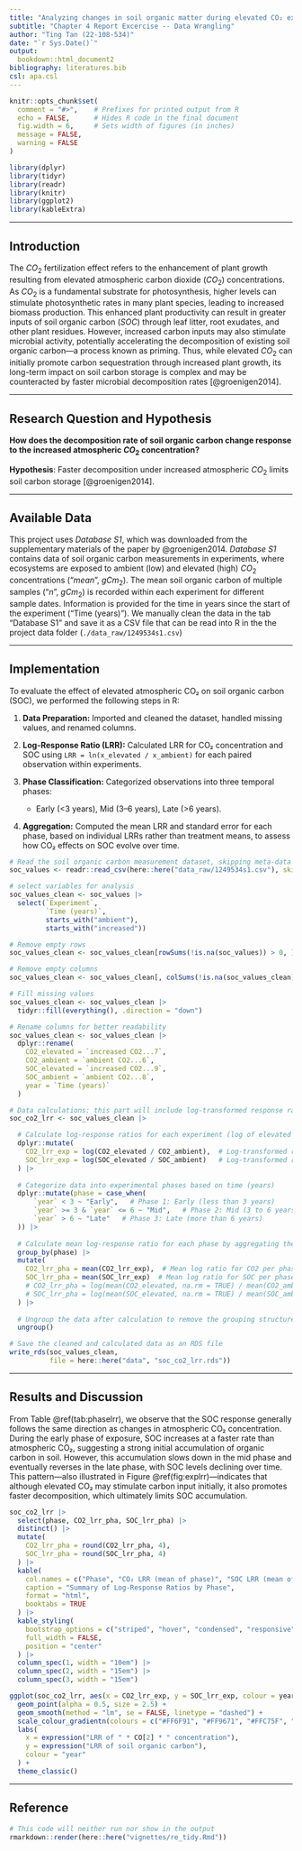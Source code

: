 ```yaml
---
title: "Analyzing changes in soil organic matter during elevated CO₂ experiments"
subtitle: "Chapter 4 Report Excercise -- Data Wrangling"
author: "Ting Tan (22-108-534)"
date: "`r Sys.Date()`"
output:
  bookdown::html_document2
bibliography: literatures.bib
csl: apa.csl
---
```


```r
knitr::opts_chunk$set(
  comment = "#>",    # Prefixes for printed output from R
  echo = FALSE,      # Hides R code in the final document
  fig.width = 6,     # Sets width of figures (in inches)
  message = FALSE,
  warning = FALSE
)

library(dplyr)
library(tidyr)
library(readr)
library(knitr)
library(ggplot2)
library(kableExtra)
```

---

## Introduction

The $CO_2$ fertilization effect refers to the enhancement of plant growth resulting from elevated atmospheric carbon dioxide ($CO_2$) concentrations. As $CO_2$ is a fundamental substrate for photosynthesis, higher levels can stimulate photosynthetic rates in many plant species, leading to increased biomass production. This enhanced plant productivity can result in greater inputs of soil organic carbon ($SOC$) through leaf litter, root exudates, and other plant residues. However, increased carbon inputs may also stimulate microbial activity, potentially accelerating the decomposition of existing soil organic carbon—a process known as priming. Thus, while elevated $CO_2$ can initially promote carbon sequestration through increased plant growth, its long-term impact on soil carbon storage is complex and may be counteracted by faster microbial decomposition rates [@groenigen2014].

---

## Research Question and Hypothesis

**How does the decomposition rate of soil organic carbon change response to the increased atmospheric $CO_2$ concentration?**

**Hypothesis**: Faster decomposition under increased atmospheric $CO_2$  limits soil carbon storage [@groenigen2014].

---

## Available Data

This project uses *Database S1*, which was downloaded from the supplementary materials of the paper by @groenigen2014. *Database S1* contains data of soil organic carbon measurements in experiments, where ecosystems  are exposed to ambient (low) and elevated (high) $CO_2$ concentrations ("$mean$", $g C m_2$). The mean soil organic carbon  of multiple samples (“$n$”, $g C m_2$) is recorded within each experiment for different sample dates. Information  is provided for the time in years since the start of the experiment (“Time (years)”). We manually clean the data in the tab “Database S1” and save it  as a CSV file that can be read into R in the the project data folder (`./data_raw/1249534s1.csv`)

---

## Implementation

To evaluate the effect of elevated atmospheric CO₂ on soil organic carbon (SOC), we performed the following steps in R:

1. **Data Preparation:** Imported and cleaned the dataset, handled missing values, and renamed columns.
2. **Log-Response Ratio (LRR):** Calculated LRR for CO₂ concentration and SOC using
   `LRR = ln(x_elevated / x_ambient)` for each paired observation within experiments.
3. **Phase Classification:** Categorized observations into three temporal phases:

   * Early (<3 years), Mid (3–6 years), Late (>6 years).
4. **Aggregation:** Computed the mean LRR and standard error for each phase, based on individual LRRs rather than treatment means, to assess how CO₂ effects on SOC evolve over time.

```r
# Read the soil organic carbon measurement dataset, skipping meta-data
soc_values <- readr::read_csv(here::here("data_raw/1249534s1.csv"), skip = 3)

# select variables for analysis
soc_values_clean <- soc_values |>
  select(`Experiment`,
         `Time (years)`,
         starts_with("ambient"), 
         starts_with("increased"))

# Remove empty rows
soc_values_clean <- soc_values_clean[rowSums(!is.na(soc_values)) > 0, ]

# Remove empty columns
soc_values_clean <- soc_values_clean[, colSums(!is.na(soc_values_clean)) > 0]

# Fill missing values
soc_values_clean <- soc_values_clean |> 
  tidyr::fill(everything(), .direction = "down")

# Rename columns for better readability
soc_values_clean <- soc_values_clean |>
  dplyr::rename(
    CO2_elevated = `increased CO2...7`, 
    CO2_ambient = `ambient CO2...6`,      
    SOC_elevated = `increased CO2...9`,   
    SOC_ambient = `ambient CO2...8`,
    year = `Time (years)`
  ) 
```


```r
# Data calculations: this part will include log-transformed response ratios (LRR) for CO2 and SOC
soc_co2_lrr <- soc_values_clean |>

  # Calculate log-response ratios for each experiment (log of elevated / ambient)
  dplyr::mutate(
    CO2_lrr_exp = log(CO2_elevated / CO2_ambient),  # Log-transformed ratio for CO2
    SOC_lrr_exp = log(SOC_elevated / SOC_ambient)   # Log-transformed ratio for SOC
  ) |>
  
  # Categorize data into experimental phases based on time (years)
  dplyr::mutate(phase = case_when(
      `year` < 3 ~ "Early",   # Phase 1: Early (less than 3 years)
      `year` >= 3 & `year` <= 6 ~ "Mid",   # Phase 2: Mid (3 to 6 years)
      `year` > 6 ~ "Late"   # Phase 3: Late (more than 6 years)
  )) |>
  
  # Calculate mean log-response ratio for each phase by aggregating the data
  group_by(phase) |>
  mutate(
    CO2_lrr_pha = mean(CO2_lrr_exp),  # Mean log ratio for CO2 per phase
    SOC_lrr_pha = mean(SOC_lrr_exp)  # Mean log ratio for SOC per phase
    # CO2_lrr_pha = log(mean(CO2_elevated, na.rm = TRUE) / mean(CO2_ambient, na.rm = TRUE)),  # Mean log ratio for CO2 per phase
    # SOC_lrr_pha = log(mean(SOC_elevated, na.rm = TRUE) / mean(SOC_ambient, na.rm = TRUE))   # Mean log ratio for SOC per phase
  ) |> 
  
  # Ungroup the data after calculation to remove the grouping structure
  ungroup()

# Save the cleaned and calculated data as an RDS file
write_rds(soc_values_clean, 
          file = here::here("data", "soc_co2_lrr.rds"))


```
---

## Results and Discussion

From Table \@ref(tab:phaselrr), we observe that the SOC response generally follows the same direction as changes in atmospheric CO₂ concentration. During the early phase of exposure, SOC increases at a faster rate than atmospheric CO₂, suggesting a strong initial accumulation of organic carbon in soil. However, this accumulation slows down in the mid phase and eventually reverses in the late phase, with SOC levels declining over time. This pattern—also illustrated in Figure \@ref(fig:explrr)—indicates that although elevated CO₂ may stimulate carbon input initially, it also promotes faster decomposition, which ultimately limits SOC accumulation.

```r

soc_co2_lrr |>
  select(phase, CO2_lrr_pha, SOC_lrr_pha) |>  
  distinct() |>
  mutate(
    CO2_lrr_pha = round(CO2_lrr_pha, 4),
    SOC_lrr_pha = round(SOC_lrr_pha, 4)
  ) |>
  kable(
    col.names = c("Phase", "CO₂ LRR (mean of phase)", "SOC LRR (mean of phase)"),
    caption = "Summary of Log-Response Ratios by Phase",
    format = "html",
    booktabs = TRUE
  ) |>
  kable_styling(
    bootstrap_options = c("striped", "hover", "condensed", "responsive"),
    full_width = FALSE,
    position = "center"
  ) |>
  column_spec(1, width = "10em") |>
  column_spec(2, width = "15em") |>
  column_spec(3, width = "15em")
```

```r
ggplot(soc_co2_lrr, aes(x = CO2_lrr_exp, y = SOC_lrr_exp, colour = year)) +
  geom_point(alpha = 0.5, size = 2.5) +
  geom_smooth(method = "lm", se = FALSE, linetype = "dashed") +
  scale_colour_gradientn(colours = c("#FF6F91", "#FF9671", "#FFC75F", "#F9F871", "#82CD47", "#47B5FF", "#845EC2")) +
  labs(
    x = expression("LRR of " * CO[2] * " concentration"),
    y = expression("LRR of soil organic carbon"),
    colour = "year"
  ) +
  theme_classic()

```

---

## Reference
```r
# This code will neither run nor show in the output
rmarkdown::render(here::here("vignettes/re_tidy.Rmd"))
```


